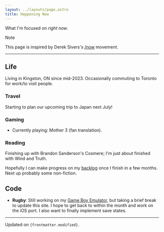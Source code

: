 ```yaml
---
layout: ../layouts/page.astro
title: Happening Now
---
```


What I'm focused on _right now_.

> [!NOTE]
>
> This page is inspired by Derek Sivers's [/now][nnn] movement.

[nnn]: https://nownownow.com/about

---

## Life

Living in Kingston, ON since mid-2023. Occasionally commuting to Toronto for
work/to visit people.

### Travel

Starting to plan our upcoming trip to Japan next July!

### Gaming

- Currently playing: Mother 3 (fan translation).

### Reading

Finishing up with Brandon Sanderson's Cosmere; I'm just about finished with Wind
and Truth.

Hopefully I can make progress on my [backlog](/books?list=next) once I finish in
a few months. Next up probably some non-fiction.

## Code

- **Rugby**: Still working on my [Game Boy Emulator][rugby], but taking a brief
  break to update this site. I hope to get back to within the month and work on
  the iOS port. I also want to finally implement save states.

[rugby]: https://rugby.zakhary.dev

---

Updated on <code>{frontmatter.modified}</code>.
